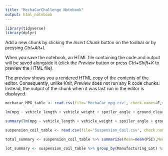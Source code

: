 ```yaml
---
title: "MechaCarChallenge Notebook"
output: html_notebook
---
```



```r
library(tidyverse)
library(dplyr)
```
Add a new chunk by clicking the *Insert Chunk* button on the toolbar or by pressing *Ctrl+Alt+I*.

When you save the notebook, an HTML file containing the code and output will be saved alongside it (click the *Preview* button or press *Ctrl+Shift+K* to preview the HTML file).

The preview shows you a rendered HTML copy of the contents of the editor. Consequently, unlike *Knit*, *Preview* does not run any R code chunks. Instead, the output of the chunk when it was last run in the editor is displayed.

```r
mechacar_MPG_table <- read.csv(file='MechaCar_mpg.csv', check.names=F,stringsAsFactors = F)
```

```r
lm(mpg ~ vehicle_length + vehicle_weight + spoiler_angle + ground_clearance + AWD, data=mechacar_MPG_table)
```
```r
summary(lm(mpg ~ vehicle_length + vehicle_weight + spoiler_angle + ground_clearance + AWD, data=mechacar_MPG_table))
```
```r
suspension_coil_table <- read.csv(file='Suspension_Coil.csv', check.names=F,stringsAsFactors = F)
```

```r
total_summary <- suspension_coil_table %>% summarize(Mean=mean(PSI),Median=median(PSI),Variance=var(PSI),SD=sd(PSI))
```

```r
lot_summary <- suspension_coil_table %>% group_by(Manufacturing_Lot) %>% summarize(Mean=mean(PSI),Median=median(PSI),Variance=var(PSI),SD=sd(PSI))
```


